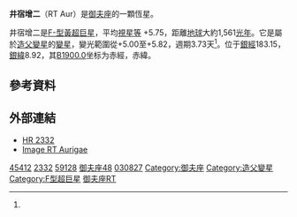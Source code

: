 {{Starbox begin
 |name=井宿增二（御夫座RT）
}}
{{Starbox observe
 |epoch=J2000
 |ra=06<sup>h</sup> 28<sup>m</sup> 34.0889<sup>s</sup>
 |dec=+30° 29′ 34.921″
 |appmag_v=5.75<ref name=pastel>{{cite journal|url=http://www.aanda.org/10.1051/0004-6361/201014247|title=The PASTEL catalogue of stellar parameters|journal=Astronomy and Astrophysics|volume=515|date=2010-06-01|issn=0004-6361|language=en|accessdate=2018-04-02|doi=10.1051/0004-6361/201014247|author=C. Soubiran, J.-F. Le Campion, G. Cayrel de Strobel, A. Caillo}}</ref>
 |constell=[[御夫座|御夫座]]
 |星官 =  [[井_(星官)|井]]（[[井宿|井宿]]）
}}
{{Starbox character
 |class=F8Ibv
 |r-i =
 |v-r =
 |b-v = 0.74<ref name=pastel/>
 |u-b = 0.5<ref name=ducati>{{cite journal|bibcode=2002yCat.2237....0D|title=VizieR Online Data Catalog: Catalogue of Stellar Photometry in Johnson's 11-color system|journal=CDS/ADC Collection of Electronic Catalogues|volume=2237|pages=0|author1=Ducati|first1=J. R.|year=2002}}</ref>
 |variable=[[造父變星|造父變星]]
}}
{{Starbox astrometry
 |radial_v=21.6
 |prop_mo_ra=0.34
 |prop_mo_dec=-14.95
 |parallax=-1.10
 |p_error=1.41
 |dist_pc=473<ref name=cepheid/>
 |absmag_v=-3.09<ref name=cepheid>{{cite journal|url=http://www.aanda.org/10.1051/0004-6361/201220446|title=Baade-Wesselink distances to Galactic and Magellanic Cloud Cepheids and the effect of metallicity|journal=Astronomy & Astrophysics|volume=550|date=2013-02-01|issn=0004-6361|language=en|accessdate=2018-04-02|doi=10.1051/0004-6361/201220446|author=M. A. T. Groenewegen}}</ref>
}}
{{Starbox detail
 |mass=4.5<ref name=soubiran>{{cite journal|url=http://iopscience.iop.org/article/10.1086/523656|pages=1247–1255|title=The Period Changes of the Cepheid RT Aurigae|journal=Publications of the Astronomical Society of the Pacific|volume=119|issue=861|issn=1538-3873|date=2007-11-12|language=en|accessdate=2018-04-02|doi=10.1086/523656|author=David G. Turner, Ivan S. Bryukhanov, Igor I. Balyuk, Alexey M. Gain, Roman A. Grabovsky, Valery D. Grigorenko, Igor V. Klochko, Attila Kosa‐Kiss, Alexey S. Kosinsky, Ivan J. Kushmar, Vyacheslav T. Mamedov, Natalya A. Narkevich, Andrey J. Pogosyants, Andrey S. Semenyuta, Ivan M. Sergey, Vladimir V. Schukin, Jury B. Strigelsky, Valentina G. Tamello, David J. Lane, Daniel J. Majaess|archive-date=2020-04-06|archive-url=https://web.archive.org/web/20200406195902/https://iopscience.iop.org/article/10.1086/523656|dead-url=no}}</ref>
 |radius=35.1<ref name=cepheid/>
 |luminosity=1,186<ref name=turner>{{cite journal|title=The PL calibration for Milky Way Cepheids and its implications for the distance scale|journal=Astrophysics and Space Science|doi=10.1007/s10509-009-0258-5|url=https://link.springer.com/article/10.1007/s10509-009-0258-5|date=2010-04-01|volume=326|issue=2|language=en|pages=219–231|issn=0004-640X|accessdate=2018-04-02|author=David G. Turner|archive-date=2020-04-06|archive-url=https://web.archive.org/web/20200406195807/https://link.springer.com/article/10.1007/s10509-009-0258-5|dead-url=no}}</ref>
 |temperature=6,151<ref name=turner/>
 |metal=0.1<ref name=cepheid/>
 |gravity=1.5<ref name=pastel/>
 |rotation=
 |age=
}}
{{Starbox catalog
 |names=御夫座48、[[HD星表|HD]] 45412、[[BD星表|BD]]+30° 1238、[[Hipparcos_Catalogue|HIP]] 30827, [[SAO星表|SAO]] 59128、[[亮星星表|HR]] 2332  
}}
{{Starbox reference
 |Simbad=HD+45412
 |ARICNS=
}}
{{starbox sources|HIP|CCDM|HR}}
{{Starbox end}}

'''井宿增二'''（RT Aur）是[[御夫座|御夫座]]的一顆恆星。

井宿增二是[[光譜類型|F-型]][[黃超巨星|黃超巨星]]，平均[[視星等|視星等]] +5.75，距離[[地球|地球]]大約1,561[[光年|光年]]。它是屬於[[造父變星|造父變星]]的[[變星|變星]]，變光範圍從+5.00至+5.82，週期3.73天<ref name=cepheid/>。位于[[銀道座標系|銀經]]183.15，[[銀道座標系|銀緯]]8.92，其[[B1900.0|B1900.0]]坐标为赤經{{RA|6|22|8.4}}，赤緯{{DEC|+30|8.92|18}}。

== 參考資料 ==
{{reflist}}

== 外部連結 ==
* [http://webviz.u-strasbg.fr/viz-bin/VizieR-S?HR%202332 HR 2332]{{Wayback|url=http://webviz.u-strasbg.fr/viz-bin/VizieR-S?HR%202332 |date=20160303221033 }}
* [http://aladin.u-strasbg.fr/AladinPreview?-c=06+28+34.0889%2B30+29+34.921&ident=V*+RT+Aur&submit=Aladin+previewer Image RT Aurigae]

{{御夫座恒星}}
{{星官|井宿|8|19}}

[[Category:HD和HDE天體|45412]]
[[Category:HR天體|2332]]
[[Category:SAO天體|59128]]
{{var-star-stub}}
[[Category:佛氏天體|御夫座48]]
[[Category:HIP天體|030827]]
[[Category:御夫座|Category:御夫座]]
[[Category:造父變星|Category:造父變星]]
[[Category:F型超巨星|Category:F型超巨星]]
[[Category:變星|御夫座RT]]